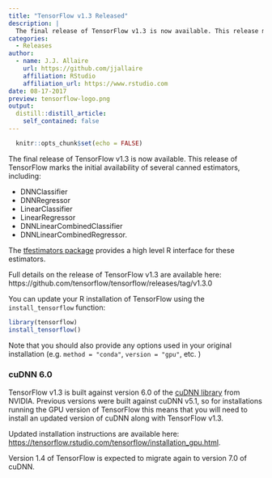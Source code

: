 ```yaml
---
title: "TensorFlow v1.3 Released"
description: |
  The final release of TensorFlow v1.3 is now available. This release marks the initial availability of several canned estimators including DNNClassifier and  DNNRegressor. 
categories:
  - Releases
author:
  - name: J.J. Allaire
    url: https://github.com/jjallaire
    affiliation: RStudio
    affiliation_url: https://www.rstudio.com
date: 08-17-2017
preview: tensorflow-logo.png
output:
  distill::distill_article:
    self_contained: false
---
```


```r
  knitr::opts_chunk$set(echo = FALSE)
```

The final release of TensorFlow v1.3 is now available. This release of TensorFlow marks the initial availability of several canned estimators, including:

- DNNClassifier
- DNNRegressor
- LinearClassifier
- LinearRegressor
- DNNLinearCombinedClassifier
- DNNLinearCombinedRegressor.

The [tfestimators package](https://tensorflow.rstudio.com/tfestimators) provides a high level R interface for these estimators.

Full details on the release of TensorFlow v1.3 are available here: https://github.com/tensorflow/tensorflow/releases/tag/v1.3.0

You can update your R installation of TensorFlow using the `install_tensorflow` function:

```r
library(tensorflow)
install_tensorflow()
```

Note that you should also provide any options used in your original installation (e.g. `method = "conda"`, `version = "gpu"`, etc. )

### cuDNN 6.0

TensorFlow v1.3 is built against version 6.0 of the [cuDNN library](https://developer.nvidia.com/cudnn) from NVIDIA. Previous versions were built against cuDNN v5.1, so for installations running the GPU version of TensorFlow this means that you will need to install an updated version of cuDNN along with TensorFlow v1.3.

Updated installation instructions are available here: [https://tensorflow.rstudio.com/tensorflow/installation_gpu.html](https://tensorflow.rstudio.com/tensorflow/articles/installation_gpu.html).

Version 1.4 of TensorFlow is expected to migrate again to version 7.0 of cuDNN. 

